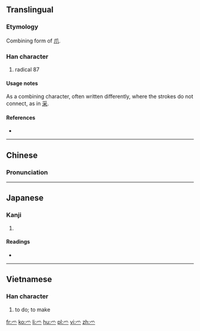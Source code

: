 {{also|爪}}
==Translingual==
{{stroke order|type=animate}}

===Etymology===
Combining form of [[爪]].

===Han character===
{{Han char|rn=87|rad=爪|as=00|sn=4|four=|canj=HF,XHF}}

# radical 87

====Usage notes====
As a combining character, often written differently, where the strokes do not connect, as in [[采]].

====References====
* {{Han ref|kx=0688.281|dkj=19655|dj=1101.140|hdz=32030.021|uh=722B|ud=29227}}

----

==Chinese==
{{zh-forms}}

===Pronunciation===
{{zh-pron
|m=zhǎo
|c=zaau2
|cat=
}}

----

==Japanese==

===Kanji===
{{ja-kanji|grade=|rs=爪00}}

# {{defn|lang=ja|sort=爪00}}

====Readings====
* {{ja-readings|on=|kun=[[つめかんむり]] (tsumekammuri), [[つめがしら]] (tsumegashira)}}

----

==Vietnamese==

===Han character===
{{vi-hantu|[[làm]]|rs=爪00}}

# to do; to make

[[Category:CJKV radicals| ]]

[[fr:爫]]
[[ko:爫]]
[[li:爫]]
[[hu:爫]]
[[pl:爫]]
[[vi:爫]]
[[zh:爫]]